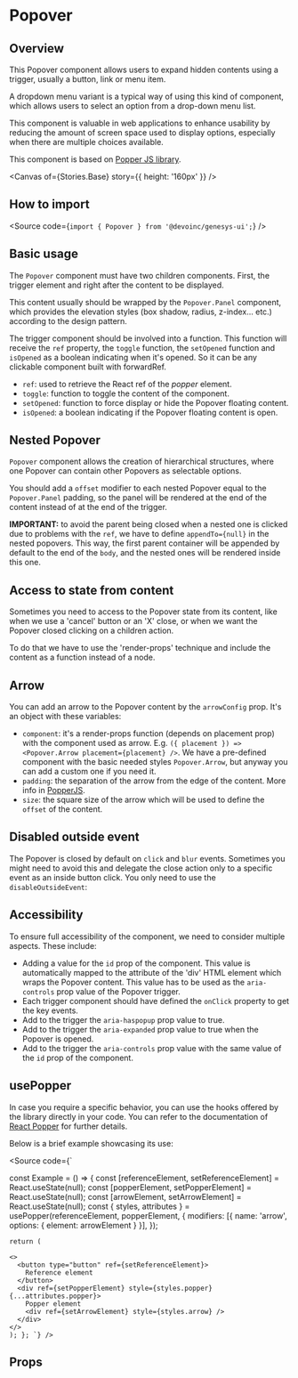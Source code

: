 

<Meta of={Stories} />

# Popover

## Overview

This Popover component allows users to expand hidden contents using a trigger,
usually a button, link or menu item.

A dropdown menu variant is a typical way of using this kind of component,
which allows users to select an option from a drop-down menu list.

This component is valuable in web applications to enhance usability by
reducing the amount of screen space used to display options, especially
when there are multiple choices available.

This component is based on [Popper JS library](https://popper.js.org/).

<Canvas of={Stories.Base} story={{ height: '160px' }} />

## How to import

<Source code={`import { Popover } from '@devoinc/genesys-ui';`} />

## Basic usage

The `Popover` component must have two children components.
First, the trigger element and right after the content to be displayed.

This content usually should be wrapped by the `Popover.Panel` component,
which provides the elevation styles (box shadow, radius, z-index... etc.)
according to the design pattern.

The trigger component should be involved into a function.
This function will receive the `ref` property, the `toggle`
function, the `setOpened` function and `isOpened` as a boolean
indicating when it's opened. So it can be any clickable component
built with forwardRef.

- `ref`: used to retrieve the React ref of the _popper_ element.
- `toggle`: function to toggle the content of the component.
- `setOpened`: function to force display or hide the Popover floating content.
- `isOpened`: a boolean indicating if the Popover floating content is open.

<Source of={Stories.Base} />

## Nested Popover

`Popover` component allows the creation of hierarchical structures,
where one Popover can contain other Popovers as selectable options.

You should add a `offset` modifier to each nested Popover equal to the
`Popover.Panel` padding, so the panel will be rendered at the end
of the content instead of at the end of the trigger.

**IMPORTANT:** to avoid the parent being closed when a nested one is clicked
due to problems with the `ref`, we have to define `appendTo={null}`
in the nested popovers. This way, the first parent container will be appended
by default to the end of the `body`, and the nested ones will be rendered inside this one.

<Source of={Stories.Nested} />

## Access to state from content

Sometimes you need to access to the Popover state from its content, like when we use a
'cancel' button or an 'X' close, or when we want the Popover closed clicking on a children action.

To do that we have to use the 'render-props' technique and include the content as a function
instead of a node.

<Source of={Stories.AccessToStateFromContent} />

## Arrow

You can add an arrow to the Popover content by the `arrowConfig` prop. It's an object
with these variables:

- `component`: it's a render-props function (depends on placement prop) with the
  component used as arrow. E.g. `({ placement }) => <Popover.Arrow placement={placement} />`.
  We have a pre-defined component with the basic needed styles `Popover.Arrow`, but anyway you
  can add a custom one if you need it.
- `padding`: the separation of the arrow from the edge of the content. More info in [PopperJS](https://popper.js.org/docs/v2/modifiers/arrow/#padding).
- `size`: the square size of the arrow which will be used to define the `offset` of the content.

<Source of={Stories.WithArrow} />

## Disabled outside event

The Popover is closed by default on `click` and `blur` events. Sometimes you might need to avoid
this and delegate the close action only to a specific event as an inside button click. You only
need to use the `disableOutsideEvent`:

<Source of={Stories.DisabledOutsideEvent} />

## Accessibility

To ensure full accessibility of the component, we need to consider multiple aspects.
These include:

- Adding a value for the `id` prop of the component. This value is automatically mapped to the attribute
  of the 'div' HTML element which wraps the Popover content. This value has to be used as
  the `aria-controls` prop value of the Popover trigger.
- Each trigger component should have defined the `onClick` property to get the key events.
- Add to the trigger the `aria-haspopup` prop value to true.
- Add to the trigger the `aria-expanded` prop value to true when the Popover is opened.
- Add to the trigger the `aria-controls` prop value with the same value of the `id` prop of the component.

## usePopper

In case you require a specific behavior, you can use the hooks offered by the library
directly in your code. You can refer to the documentation of [React Popper](https://popper.js.org/react-popper/v2/)
for further details.

Below is a brief example showcasing its use:

<Source
    code={`

const Example = () => {
const [referenceElement, setReferenceElement] = React.useState(null);
const [popperElement, setPopperElement] = React.useState(null);
const [arrowElement, setArrowElement] = React.useState(null);
const { styles, attributes } = usePopper(referenceElement, popperElement, {
modifiers: [{ name: 'arrow', options: { element: arrowElement } }],
});

    return (

    <>
      <button type="button" ref={setReferenceElement}>
        Reference element
      </button>
      <div ref={setPopperElement} style={styles.popper} {...attributes.popper}>
        Popper element
        <div ref={setArrowElement} style={styles.arrow} />
      </div>
    </>
    ); }; `} />

## Props

<ArgTypes of={Stories} />
